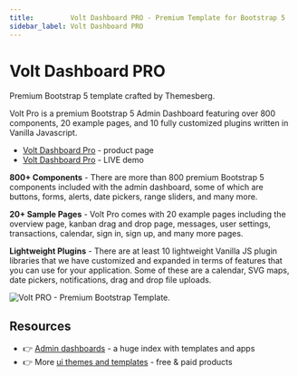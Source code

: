 ```yaml
---
title:         Volt Dashboard PRO - Premium Template for Bootstrap 5
sidebar_label: Volt Dashboard PRO
--- 
```


# Volt Dashboard PRO

<SubHeading>Premium Bootstrap 5 template crafted by Themesberg.</SubHeading>

Volt Pro is a premium Bootstrap 5 Admin Dashboard featuring over 800 components, 20 example pages, and 10 fully customized plugins written in Vanilla Javascript.

- [Volt Dashboard Pro](https://themesberg.com/product/admin-dashboard/volt-premium-bootstrap-5-dashboard) - product page
- [Volt Dashboard Pro](https://demo.themesberg.com/volt-pro/) - LIVE demo

**800+ Components** - There are more than 800 premium Bootstrap 5 components included with the admin dashboard, some of which are buttons, forms, alerts, date pickers, range sliders, and many more.

**20+ Sample Pages** - Volt Pro comes with 20 example pages including the overview page, kanban drag and drop page, messages, user settings, transactions, calendar, sign in, sign up, and many more pages.

**Lightweight Plugins** - There are at least 10 lightweight Vanilla JS plugin libraries that we have customized and expanded in terms of features that you can use for your application. Some of these are a calendar, SVG maps, date pickers, notifications, drag and drop file uploads.

![Volt PRO - Premium Bootstrap Template.](../../../static/assets/docs-volt-pro-screen.jpg)
<br />

## Resources

- 👉 [Admin dashboards](https://www.admin-dashboards.com/) - a huge index with templates and apps
- 👉 More [ui themes and templates](https://www.ui-themes.com/) - free & paid products
